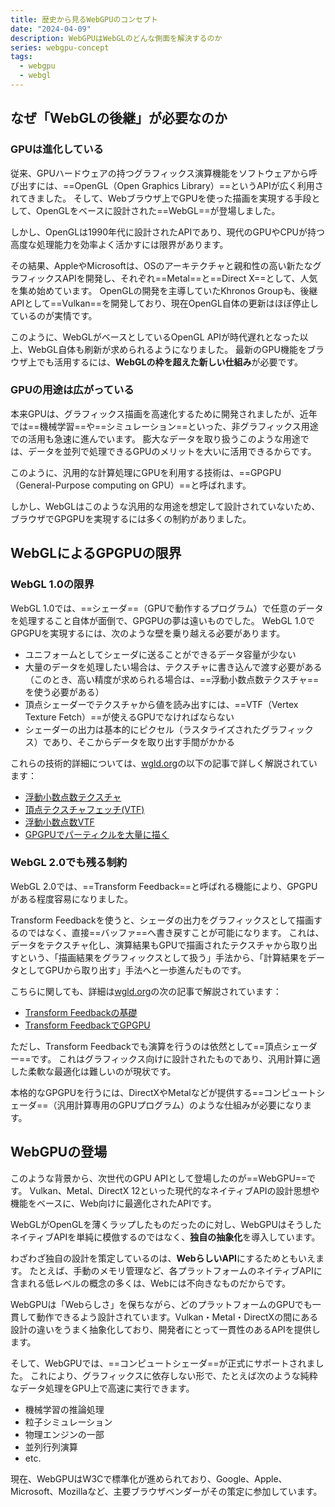 ```yaml
---
title: 歴史から見るWebGPUのコンセプト
date: "2024-04-09"
description: WebGPUはWebGLのどんな側面を解決するのか
series: webgpu-concept
tags:
  - webgpu
  - webgl
---
```


## なぜ「WebGLの後継」が必要なのか

### GPUは進化している

従来、GPUハードウェアの持つグラフィックス演算機能をソフトウェアから呼び出すには、==OpenGL（Open Graphics Library）==というAPIが広く利用されてきました。
そして、Webブラウザ上でGPUを使った描画を実現する手段として、OpenGLをベースに設計された==WebGL==が登場しました。

しかし、OpenGLは1990年代に設計されたAPIであり、現代のGPUやCPUが持つ高度な処理能力を効率よく活かすには限界があります。

その結果、AppleやMicrosoftは、OSのアーキテクチャと親和性の高い新たなグラフィックスAPIを開発し、それぞれ==Metal==と==Direct X==として、人気を集め始めています。
OpenGLの開発を主導していたKhronos Groupも、後継APIとして==Vulkan==を開発しており、現在OpenGL自体の更新はほぼ停止しているのが実情です。

このように、WebGLがベースとしているOpenGL APIが時代遅れとなった以上、WebGL自体も刷新が求められるようになりました。
最新のGPU機能をブラウザ上でも活用するには、**WebGLの枠を超えた新しい仕組み**が必要です。

### GPUの用途は広がっている

本来GPUは、グラフィックス描画を高速化するために開発されましたが、近年では==機械学習==や==シミュレーション==といった、非グラフィックス用途での活用も急速に進んでいます。
膨大なデータを取り扱うこのような用途では、データを並列で処理できるGPUのメリットを大いに活用できるからです。

このように、汎用的な計算処理にGPUを利用する技術は、==GPGPU（General-Purpose computing on GPU）==と呼ばれます。

しかし、WebGLはこのような汎用的な用途を想定して設計されていないため、ブラウザでGPGPUを実現するには多くの制約がありました。

## WebGLによるGPGPUの限界

### WebGL 1.0の限界

WebGL 1.0では、==シェーダ==（GPUで動作するプログラム）で任意のデータを処理すること自体が面倒で、GPGPUの夢は遠いものでした。
WebGL 1.0でGPGPUを実現するには、次のような壁を乗り越える必要があります。

- ユニフォームとしてシェーダに送ることができるデータ容量が少ない
- 大量のデータを処理したい場合は、テクスチャに書き込んで渡す必要がある（このとき、高い精度が求められる場合は、==浮動小数点数テクスチャ==を使う必要がある）
- 頂点シェーダーでテクスチャから値を読み出すには、==VTF（Vertex Texture Fetch）==が使えるGPUでなければならない
- シェーダーの出力は基本的にピクセル（ラスタライズされたグラフィックス）であり、そこからデータを取り出す手間がかかる

これらの技術的詳細については、[wgld.org](https://wgld.org/)の以下の記事で詳しく解説されています：

- [浮動小数点数テクスチャ](https://wgld.org/d/webgl/w070.html)
- [頂点テクスチャフェッチ(VTF)](https://wgld.org/d/webgl/w071.html)
- [浮動小数点数VTF](https://wgld.org/d/webgl/w072.html)
- [GPGPUでパーティクルを大量に描く](https://wgld.org/d/webgl/w083.html)

### WebGL 2.0でも残る制約

WebGL 2.0では、==Transform Feedback==と呼ばれる機能により、GPGPUがある程度容易になりました。

Transform Feedbackを使うと、シェーダの出力をグラフィックスとして描画するのではなく、直接==バッファ==へ書き戻すことが可能になります。
これは、データをテクスチャ化し、演算結果もGPUで描画されたテクスチャから取り出すという、「描画結果をグラフィックスとして扱う」手法から、「計算結果をデータとしてGPUから取り出す」手法へと一歩進んだものです。

こちらに関しても、詳細は[wgld.org](https://wgld.org/)の次の記事で解説されています：

- [Transform Feedbackの基礎](https://wgld.org/d/webgl2/w014.html)
- [Transform FeedbackでGPGPU](https://wgld.org/d/webgl2/w015.html)

ただし、Transform Feedbackでも演算を行うのは依然として==頂点シェーダー==です。
これはグラフィックス向けに設計されたものであり、汎用計算に適した柔軟な最適化は難しいのが現状です。

本格的なGPGPUを行うには、DirectXやMetalなどが提供する==コンピュートシェーダ==（汎用計算専用のGPUプログラム）のような仕組みが必要になります。

## WebGPUの登場

このような背景から、次世代のGPU APIとして登場したのが==WebGPU==です。
Vulkan、Metal、DirectX 12といった現代的なネイティブAPIの設計思想や機能をベースに、Web向けに最適化されたAPIです。

WebGLがOpenGLを薄くラップしたものだったのに対し、WebGPUはそうしたネイティブAPIを単純に模倣するのではなく、**独自の抽象化**を導入しています。

わざわざ独自の設計を策定しているのは、**WebらしいAPI**にするためともいえます。
たとえば、手動のメモリ管理など、各プラットフォームのネイティブAPIに含まれる低レベルの概念の多くは、Webには不向きなものだからです。

WebGPUは「Webらしさ」を保ちながら、どのプラットフォームのGPUでも一貫して動作できるよう設計されています。Vulkan・Metal・DirectXの間にある設計の違いをうまく抽象化しており、開発者にとって一貫性のあるAPIを提供します。

そして、WebGPUでは、==コンピュートシェーダ==が正式にサポートされました。
これにより、グラフィックスに依存しない形で、たとえば次のような純粋なデータ処理をGPU上で高速に実行できます。

- 機械学習の推論処理
- 粒子シミュレーション
- 物理エンジンの一部
- 並列行列演算
- etc.

現在、WebGPUはW3Cで標準化が進められており、Google、Apple、Microsoft、Mozillaなど、主要ブラウザベンダーがその策定に参加しています。

